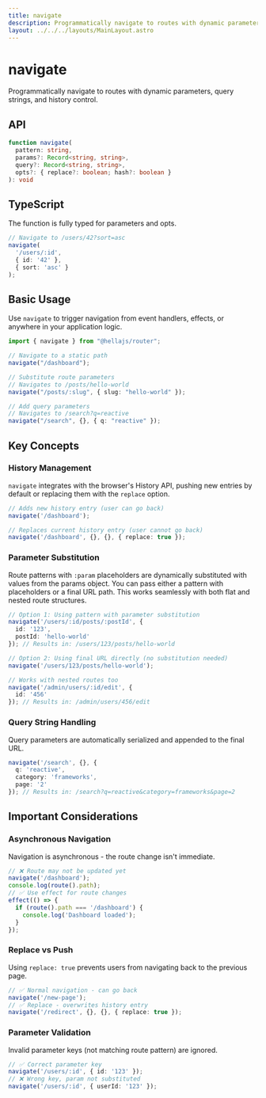 ```yaml
---
title: navigate
description: Programmatically navigate to routes with dynamic parameters, query strings, and history control.
layout: ../../../layouts/MainLayout.astro
---
```


# navigate

Programmatically navigate to routes with dynamic parameters, query strings, and history control.

## API

```typescript
function navigate(
  pattern: string,
  params?: Record<string, string>,
  query?: Record<string, string>,
  opts?: { replace?: boolean; hash?: boolean }
): void
```

## TypeScript

The function is fully typed for parameters and opts.

```typescript
// Navigate to /users/42?sort=asc
navigate(
  '/users/:id', 
  { id: '42' }, 
  { sort: 'asc' }
);
```

## Basic Usage

Use `navigate` to trigger navigation from event handlers, effects, or anywhere in your application logic.

```typescript
import { navigate } from "@hellajs/router";

// Navigate to a static path
navigate("/dashboard");

// Substitute route parameters
// Navigates to /posts/hello-world
navigate("/posts/:slug", { slug: "hello-world" });

// Add query parameters
// Navigates to /search?q=reactive
navigate("/search", {}, { q: "reactive" });
```

## Key Concepts

### History Management

`navigate` integrates with the browser's History API, pushing new entries by default or replacing them with the `replace` option.

```typescript
// Adds new history entry (user can go back)
navigate('/dashboard');

// Replaces current history entry (user cannot go back)
navigate('/dashboard', {}, {}, { replace: true });
```

### Parameter Substitution

Route patterns with `:param` placeholders are dynamically substituted with values from the params object. You can pass either a pattern with placeholders or a final URL path. This works seamlessly with both flat and nested route structures.

```typescript
// Option 1: Using pattern with parameter substitution
navigate('/users/:id/posts/:postId', {
  id: '123',
  postId: 'hello-world'
}); // Results in: /users/123/posts/hello-world

// Option 2: Using final URL directly (no substitution needed)
navigate('/users/123/posts/hello-world');

// Works with nested routes too
navigate('/admin/users/:id/edit', {
  id: '456'  
}); // Results in: /admin/users/456/edit
```

### Query String Handling

Query parameters are automatically serialized and appended to the final URL.

```typescript
navigate('/search', {}, { 
  q: 'reactive', 
  category: 'frameworks',
  page: '2' 
}); // Results in: /search?q=reactive&category=frameworks&page=2
```

## Important Considerations

### Asynchronous Navigation

Navigation is asynchronous - the route change isn't immediate.

```typescript
// ❌ Route may not be updated yet
navigate('/dashboard');
console.log(route().path);
// ✅ Use effect for route changes
effect(() => {
  if (route().path === '/dashboard') {
    console.log('Dashboard loaded');
  }
});
```

### Replace vs Push

Using `replace: true` prevents users from navigating back to the previous page.

```typescript
// ✅ Normal navigation - can go back
navigate('/new-page');
// ✅ Replace - overwrites history entry
navigate('/redirect', {}, {}, { replace: true });
```

### Parameter Validation

Invalid parameter keys (not matching route pattern) are ignored.

```typescript
// ✅ Correct parameter key
navigate('/users/:id', { id: '123' });
// ❌ Wrong key, param not substituted
navigate('/users/:id', { userId: '123' });
```

